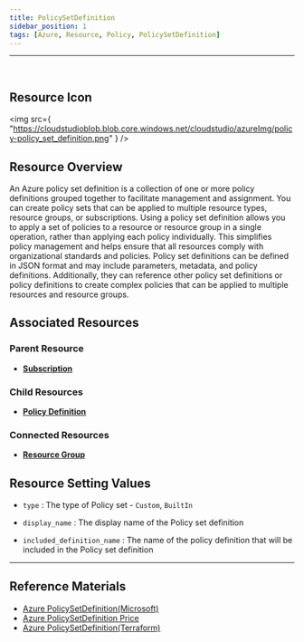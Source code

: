 ```yaml
---
title: PolicySetDefinition
sidebar_position: 1
tags: [Azure, Resource, Policy, PolicySetDefinition]
---
```


<hr />
<br />

## Resource Icon

<img
    src={
        "https://cloudstudioblob.blob.core.windows.net/cloudstudio/azureImg/policy-policy_set_definition.png"
    }
/>

## Resource Overview

An Azure policy set definition is a collection of one or more policy definitions grouped together to facilitate management and assignment.
You can create policy sets that can be applied to multiple resource types, resource groups, or subscriptions.
Using a policy set definition allows you to apply a set of policies to a resource or resource group in a single operation, rather than applying each policy individually. 
This simplifies policy management and helps ensure that all resources comply with organizational standards and policies.
Policy set definitions can be defined in JSON format and may include parameters, metadata, and policy definitions. 
Additionally, they can reference other policy set definitions or policy definitions to create complex policies that can be applied to multiple resources and resource groups.

## Associated Resources

### Parent Resource

-   [**Subscription**](https://docs.cstudio.app/en/docs/resource/azure/Base/Subscription)

### Child Resources

-   [**Policy Definition**](https://docs.cstudio.app/en/docs/resource/azure/Policy/PolicyDefinition)

### Connected Resources

-   [**Resource Group**](https://docs.cstudio.app/en/docs/resource/azure/Base/ResourceGroup)

## Resource Setting Values

-   `type` : The type of Policy set - `Custom`, `BuiltIn`

-   `display_name` : The display name of the Policy set definition

-   `included_definition_name` : The name of the policy definition that will be included in the Policy set definition

---

## Reference Materials

-   [Azure PolicySetDefinition(Microsoft)](https://learn.microsoft.com/en-us/azure/governance/policy/overview)
-   [Azure PolicySetDefinition Price](https://azure.microsoft.com/en-us/pricing/details/azure-policy/)
-   [Azure PolicySetDefinition(Terraform)](https://registry.terraform.io/providers/hashicorp/azurerm/latest/docs/resources/policy_set_definition)
